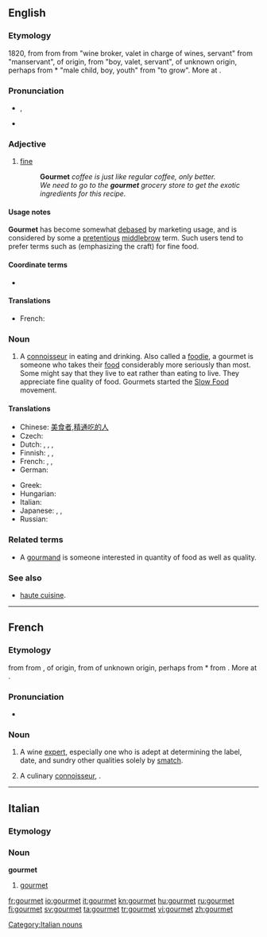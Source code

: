 {{also|Gourmet}}
==English==
{{wikipedia}}

===Etymology===
1820, from {{etyl|fr}} {{term|gourmet|lang=fr}} from {{etyl|frm}} {{term|gourmet|lang=frm}} from {{etyl|fro}} {{term|groumet|lang=fro}} "wine broker, valet in charge of wines, servant" from {{fro}} {{term|grommes|lang=fro}} "manservant", of {{etyl|gem}} origin, from {{etyl|enm}} {{term|grom|grom, grome|lang=enm}} "boy, valet, servant", of unknown origin, perhaps from {{etyl|ang}} *{{term||grōma|lang=ang}} "male child, boy, youth" from {{ang}} {{term|growan|grōwan|lang=ang}} "to grow". More at {{l|en|groom}}.

===Pronunciation===
* {{a|US}} {{IPA|/goʊɹˈmeɪ/}}, {{SAMPA|/goUr\"meI/}}
* {{rhymes|eɪ}}

===Adjective===
{{en-adj|-}}

# {{context|of food}} [[fine]]
#: '''Gourmet''' ''coffee is just like regular coffee, only better.''
#: ''We need to go to the '''gourmet''' grocery store to get the exotic ingredients for this recipe.''

====Usage notes====
'''Gourmet''' has become somewhat [[debased]] by marketing usage, and is considered by some a [[pretentious]] [[middlebrow]] term. Such users tend to prefer terms such as {{term|artisanal}} (emphasizing the craft) for fine food.

====Coordinate terms====
* {{l|en|artisanal}}

====Translations====
* French: {{t+|fr|gastronomique}}

===Noun===
{{en-noun}}

# A [[connoisseur]] in eating and drinking. Also called a [[foodie]], a gourmet is someone who takes their [[food]] considerably more seriously than most. Some might say that they live to eat rather than eating to live. They appreciate fine quality of food. Gourmets started the [http://en.wikipedia.org/wiki/Slow_Food Slow Food] movement.

====Translations====
{{trans-top|connoisseur}}
* Chinese: [[美食者]],[[精通吃的人]]
* Czech: {{t-|cs|labužník|m}}
* Dutch: {{t|nl|gastronoom|m}},  {{t-|nl|gastronome|f}},  {{t|nl|fijnproever|m}},  {{t|nl|fijnproefster|f}}
* Finnish: {{t-|fi|herkuttelija}}, {{t+|fi|herkkusuu}},  {{t+|fi|gourmet}}
* French: {{t+|fr|gourmet|m}},  {{t+|fr|gastronome}},  {{t|fr|fine gueule}}
* German: {{t-|de|Feinschmecker}}
{{trans-mid}}
* Greek: {{t|el|καλοφαγάς|m|tr=kalofagás|sc=Grek}}
* Hungarian: {{t|hu|ínyenc}}
* Italian: {{t-|it|buongustaio}}
* Japanese: {{t|ja|食通|tr=shokutsū}}, {{t|ja|美食家|tr=bishoku-ka}}, {{t|ja|グルメ|tr=gurume}}
* Russian: {{t+|ru|гурман|m}}
{{trans-bottom}}

===Related terms===
* A [[gourmand]] is someone interested in quantity of food as well as quality.

===See also===
* [[haute cuisine]].

----

==French==

===Etymology===
{{etyl|frm|fr}} {{term|gourmet|lang=frm}} from {{etyl|fro|fr}} {{term|groumet||wine broker, valet in charge of wines, servant|lang=fro}} from {{fro|fr}} {{term|grommes||manservant|lang=fro}}, of {{etyl|gem|fr}} origin, from {{etyl|enm|fr}} {{term|grom|grom, grome|boy, valet, servant|lang=enm}} of unknown origin, perhaps from {{etyl|ang|fr}} *{{term||grōma|male child, boy, youth|lang=ang}} from {{ang|fr}} {{term|growan|grōwan|to grow|lang=ang}}. More at {{l|en|groom}}.

===Pronunciation===
* {{IPA|/ɡuʁ.mɛ/|lang=fr}}

===Noun===
{{fr-noun|m}}

# {{context|of wines}} A wine [[expert]], especially one who is adept at determining the label, date, and sundry other qualities solely by [[smatch]].
# {{italbrac|more commonly}} A culinary [[connoisseur]], {{l|en|gourmet}}.

----

==Italian==

===Etymology===
{{etyl|fr|it}}

===Noun===
'''gourmet''' {{m|f|inv}}

# [[#English|gourmet]]

[[Category:Italian nouns]]

[[fr:gourmet]]
[[io:gourmet]]
[[it:gourmet]]
[[kn:gourmet]]
[[hu:gourmet]]
[[ru:gourmet]]
[[fi:gourmet]]
[[sv:gourmet]]
[[ta:gourmet]]
[[tr:gourmet]]
[[vi:gourmet]]
[[zh:gourmet]]